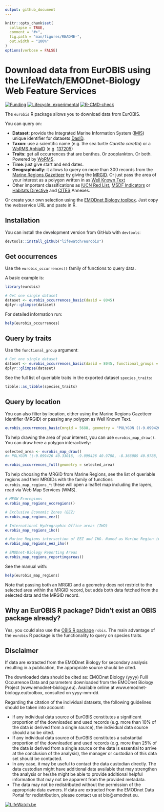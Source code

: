 ```yaml
---
output: github_document
---
```


<!-- README.md is generated from README.Rmd. Please edit that file -->

```r
knitr::opts_chunk$set(
  collapse = TRUE,
  comment = "#>",
  fig.path = "man/figures/README-",
  out.width = "100%"
)
options(verbose = FALSE)
```

# Download data from EurOBIS using the LifeWatch/EMODnet-Biology Web Feature Services

<!-- badges: start -->
[![Funding](https://img.shields.io/static/v1?label=powered+by&message=lifewatch.be&labelColor=1a4e8a&color=f15922)](http://lifewatch.be)
[![Lifecycle: experimental](https://img.shields.io/badge/lifecycle-experimental-orange.svg)](https://lifecycle.r-lib.org/articles/stages.html#experimental)
[![R-CMD-check](https://github.com/lifewatch/eurobis/actions/workflows/R-CMD-check.yaml/badge.svg)](https://github.com/lifewatch/eurobis/actions/workflows/R-CMD-check.yaml)
<!-- badges: end -->


The `eurobis` R package allows you to download data from EurOBIS. 

You can query on:

- **Dataset**: provide the Integrated Marine Information System ([IMIS](https://www.vliz.be/en/integrated-marine-information-system)) unique identifier for datasets [DasID](https://www.vliz.be/imis?page=webservices).
- **Taxon**: use a scientific name (e.g. the sea turtle _Caretta caretta_) or a [WoRMS AphiaID](https://www.marinespecies.org/about.php#what_is_aphia) (e.g. [137205](https://www.marinespecies.org/aphia.php?p=taxdetails&id=137205))
- **Traits**: get all occurrences that are benthos. Or zooplankton. Or both. Powered by [WoRMS](https://www.marinespecies.org/).
- **Time**: just give start and end dates.
- **Geographically**: it allows to query on more than 300 records from the [Marine Regions Gazetteer](https://marineregions.org/gazetteer.php) by giving the [MRGID](https://marineregions.org/mrgid.php). Or just pass the area of your interest as a polygon written in as [Well Known Text](https://en.wikipedia.org/wiki/Well-known_text_representation_of_geometry)
- Other important classifications as [IUCN Red List](https://www.iucnredlist.org/en), [MSDF Indicators](https://msfd.eu/knowseas/guidelines/3-INDICATORS-Guideline.pdf) or [Habitats Directive](https://ec.europa.eu/environment/nature/conservation/species/habitats_dir_en.htm) and [CITES](https://cites.org/eng/app/index.php) Annexes.

Or create your own selection using the [EMODnet Biology toolbox](http://www.emodnet-biology.eu/toolbox). Just copy the webservice URL and paste in R.

## Installation

You can install the development version from GitHub with `devtools`:

```r
devtools::install_github("lifewatch/eurobis")
```

## Get occurrences

Use the `eurobis_occurrences()` family of functions to query data. 

A basic example is:

```r
library(eurobis)

# Get one single dataset
dataset <- eurobis_occurrences_basic(dasid = 8045)
dplyr::glimpse(dataset)
```

For detailed information run:

```r
help(eurobis_occurrences)
```

## Query by traits
Use the `functional_group` argument:

```r
# Get one single dataset
dataset <- eurobis_occurrences_basic(dasid = 8045, functional_groups = "angiosperms")
dplyr::glimpse(dataset)
```

See the full list of queriable traits in the exported dataset `species_traits`:

```r
tibble::as_tibble(species_traits)
```


## Query by location

You can also filter by location, either using the Marine Regions Gazetteer Identifier (MRGID) or passing any polygon as Well Known Text.

```r
eurobis_occurrences_basic(mrgid = 5688, geometry = "POLYGON ((-9.099426 40.33016, -9.099426 40.9788, -8.366089 40.9788, -8.366089 40.33016, -9.099426 40.33016))")
```

To help drawing the area of your interest, you can use `eurobis_map_draw()`. You can draw here a polygon interactively:

```r
selected_area <- eurobis_map_draw()
#> POLYGON ((-9.099426 40.33016, -9.099426 40.9788, -8.366089 40.9788, -8.366089 40.33016, -9.099426 40.33016))

eurobis_occurrences_full(geometry = selected_area)
```

To help choosing the MRGID from Marine Regions, see the list of queriable regions and their MRGIDs with the family of functions `eurobis_map_regions_*`: these will open a leaflet map including the layers, read via Web Map Services (WMS).

```r
# MEOW Ecoregions
eurobis_map_regions_ecoregions()

# Exclusive Economic Zones (EEZ)
eurobis_map_regions_eez()

# International Hydrographic Office areas (IHO)
eurobis_map_regions_iho()

# Marine Regions intersection of EEZ and IHO. Named as Marine Region in eurobis_list_regions()
eurobis_map_regions_eez_iho()

# EMODnet-Biology Reporting Areas
eurobis_map_regions_reportingareas()
```

See the manual with:

```r
help(eurobis_map_regions)
```

Note that passing both an MRGID and a geometry does not restrict to the selected area within the MRGID record, but adds both data fetched from the selected data and the MRGID record.

## Why an EurOBIS R package? Didn't exist an OBIS package already?
Yes, you could also use the [OBIS R package](https://github.com/iobis/robis) `robis`. The main advantage of the `eurobis` R package is the functionality to query on species traits.

## Disclaimer

If data are extracted from the EMODnet Biology for secondary analysis resulting in a publication, the appropriate source should be cited.

The downloaded data should be cited as: EMODnet Biology (yyyy) Fulll Occurrence Data and parameters downloaded from the EMODnet Biology Project (www.emodnet-biology.eu). Available online at www.emodnet-biology.eu/toolbox, consulted on yyyy-mm-dd.

Regarding the citation of the individual datasets, the following guidelines should be taken into account:

- If any individual data source of EurOBIS constitutes a significant proportion of the downloaded and used records (e.g. more than 10% of the data is derived from a single source), the individual data source should also be cited.
- If any individual data source of EurOBIS constitutes a substantial proportion of the downloaded and used records (e.g. more than 25% of the data is derived from a single source or the data is essential to arrive at the conclusion of the analysis), the manager or custodian of this data set should be contacted.
- In any case, it may be useful to contact the data custodian directly. The data custodian might have additional data available that may strengthen the analysis or he/she might be able to provide additional helpful information that may not be apparent from the provided metadata.
- The data may not be redistributed without the permission of the appropriate data owners. If data are extracted from the EMODnet Data Portal for redistribution, please contact us at bio@emodnet.eu.

[![LifeWatch.be](https://raw.githubusercontent.com/lifewatch/eurobis/master/fig/LifeWatch_banner_test.PNG)](http://www.lifewatch.be/)
